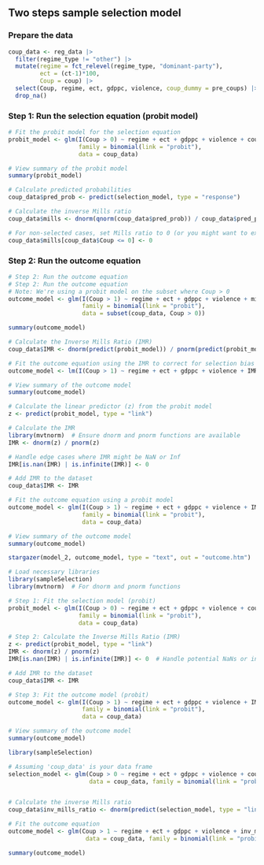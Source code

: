 ## Two steps sample selection model

### Prepare the data

```r
coup_data <- reg_data |>
  filter(regime_type != "other") |>
  mutate(regime = fct_relevel(regime_type, "dominant-party"),
         ect = (ct-1)*100,
         Coup = coup) |>
  select(Coup, regime, ect, gdppc, violence, coup_dummy = pre_coups) |> 
  drop_na()
```

### Step 1: Run the selection equation (probit model)

```r
# Fit the probit model for the selection equation
probit_model <- glm(I(Coup > 0) ~ regime + ect + gdppc + violence + coup_dummy, 
                    family = binomial(link = "probit"), 
                    data = coup_data)

# View summary of the probit model
summary(probit_model)
```

```r
# Calculate predicted probabilities
coup_data$pred_prob <- predict(selection_model, type = "response")

# Calculate the inverse Mills ratio
coup_data$mills <- dnorm(qnorm(coup_data$pred_prob)) / coup_data$pred_prob

# For non-selected cases, set Mills ratio to 0 (or you might want to exclude them)
coup_data$mills[coup_data$Coup <= 0] <- 0
```

### Step 2: Run the outcome equation

```r
# Step 2: Run the outcome equation
# Step 2: Run the outcome equation
# Note: We're using a probit model on the subset where Coup > 0
outcome_model <- glm(I(Coup > 1) ~ regime + ect + gdppc + violence + mills, 
                     family = binomial(link = "probit"), 
                     data = subset(coup_data, Coup > 0))

summary(outcome_model)
```

```r
# Calculate the Inverse Mills Ratio (IMR)
coup_data$IMR <- dnorm(predict(probit_model)) / pnorm(predict(probit_model))

# Fit the outcome equation using the IMR to correct for selection bias
outcome_model <- lm(I(Coup > 1) ~ regime + ect + gdppc + violence + IMR, data = coup_data)

# View summary of the outcome model
summary(outcome_model)
```

```r
# Calculate the linear predictor (z) from the probit model
z <- predict(probit_model, type = "link")

# Calculate the IMR
library(mvtnorm)  # Ensure dnorm and pnorm functions are available
IMR <- dnorm(z) / pnorm(z)

# Handle edge cases where IMR might be NaN or Inf
IMR[is.nan(IMR) | is.infinite(IMR)] <- 0

# Add IMR to the dataset
coup_data$IMR <- IMR

```

```r
# Fit the outcome equation using a probit model
outcome_model <- glm(I(Coup > 1) ~ regime + ect + gdppc + violence + IMR, 
                     family = binomial(link = "probit"), 
                     data = coup_data)

# View summary of the outcome model
summary(outcome_model)


```

```r
stargazer(model_2, outcome_model, type = "text", out = "outcome.htm")
```

```r
# Load necessary libraries
library(sampleSelection)
library(mvtnorm)  # For dnorm and pnorm functions

# Step 1: Fit the selection model (probit)
probit_model <- glm(I(Coup > 0) ~ regime + ect + gdppc + violence + coup_dummy, 
                    family = binomial(link = "probit"), 
                    data = coup_data)

# Step 2: Calculate the Inverse Mills Ratio (IMR)
z <- predict(probit_model, type = "link")
IMR <- dnorm(z) / pnorm(z)
IMR[is.nan(IMR) | is.infinite(IMR)] <- 0  # Handle potential NaNs or infinite values

# Add IMR to the dataset
coup_data$IMR <- IMR

# Step 3: Fit the outcome model (probit)
outcome_model <- glm(I(Coup > 1) ~ regime + ect + gdppc + violence + IMR, 
                     family = binomial(link = "probit"), 
                     data = coup_data)

# View summary of the outcome model
summary(outcome_model)
```

```r
library(sampleSelection)

# Assuming 'coup_data' is your data frame
selection_model <- glm(Coup > 0 ~ regime + ect + gdppc + violence + coup_dummy, 
                       data = coup_data, family = binomial(link = "probit"))


# Calculate the inverse Mills ratio
coup_data$inv_mills_ratio <- dnorm(predict(selection_model, type = "link")) / pnorm(predict(selection_model, type = "link"))

# Fit the outcome equation
outcome_model <- glm(Coup > 1 ~ regime + ect + gdppc + violence + inv_mills_ratio, 
                      data = coup_data, family = binomial(link = "probit"))

summary(outcome_model)
```
